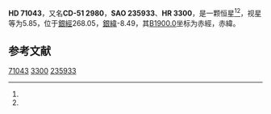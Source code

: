 {{Starbox begin
| name = HD 71043
}}
{{Starbox observe
| epoch = [[J2000.0|J2000.0]]
| constell = {{星座名待查}}<ref name=SIMBAD>{{cite web
 | url=http://simbad.u-strasbg.fr/simbad/sim-id?Ident=HR+3300
 | title =Pulsating variable Star
 | publisher=Centre de Données astronomiques de Strasbourg
 | work=SIMBAD
 | accessdate=2012-07-13}}</ref><ref name=DATA>{{cite web
 | url=http://vizier.u-strasbg.fr/viz-bin/VizieR-5?-out.add=.&-source=5050&-corr=PK=HR&-out.max=9999&HR=3300
 | title=VizieR Detailed Page
 | accessdate=2012-07-13
 | archive-date=2016-03-05
 | archive-url=https://web.archive.org/web/20160305203327/http://vizier.u-strasbg.fr/viz-bin/VizieR-5?-out.add=.&-source=5050&-corr=PK=HR&-out.max=9999&HR=3300
 | dead-url=no
 }}</ref>
| 星官 = 
| ra = {{RA|8|22|55.2}}<ref name=SIMBAD /><ref name=DATA />
| dec = {{DEC|-52|7|26}}<ref name=SIMBAD /><ref name=DATA />
| appmag_v = 5.85<ref name=SIMBAD /><ref name=DATA />
}}
{{Starbox character
| class = A0V<ref name=SIMBAD /><ref name=DATA />
| b-v = 0.01<ref name=SIMBAD /><ref name=DATA />
| u-b = <ref name=SIMBAD /><ref name=DATA />
| r-i = <ref name=SIMBAD /><ref name=DATA />
| variable = 
}}
{{Starbox astrometry
| radial_v = 
| prop_mo_ra = 3
| parallax = 
| p_error = 
}}
{{Starbox catalog
| names =CD-51 2980，[[SAO星表|SAO]] 235933，[[HD星表|HD]] 71043，[[HR星表|HR]] 3300}}
{{Starbox reference |Simbad=HR+3300}}
{{Starbox end}}

'''HD 71043'''，又名'''CD-51 2980'''，'''SAO 235933'''、'''HR 3300'''，是一颗恒星<ref name=SIMBAD /><ref name=DATA />，视星等为5.85，位于[[銀道座標系|銀經]]268.05，[[銀道座標系|銀緯]]-8.49，其[[B1900.0|B1900.0]]坐标为赤經{{RA|8|20|7.3}}，赤緯{{DEC|-51|-8.49|7}}。

== 参考文献 ==
{{reflist}}

{{star-stub}}

[[Category:HD和HDE天體|71043]]
[[Category:HR天體|3300]]
[[Category:SAO天體|235933]]